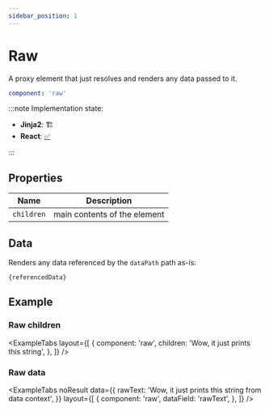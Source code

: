 ```yaml
---
sidebar_position: 1
---
```



# Raw

A proxy element that just resolves and renders any data passed to it.

```yaml
component: 'raw'
```

:::note Implementation state:

- **Jinja2**: 🏗
- **React**: [✅](https://github.com/oarepo/react-generative-ui/blob/master/src/components/Raw.tsx)

:::

## Properties

<!-- TODO: describe any properties accepted by an element -->

| Name       | Description                  |
| ---------- | ---------------------------- |
| `children` | main contents of the element |

## Data

Renders any data referenced by the `dataPath` path as-is:

```django
{referencedData}
```

## Example

### Raw children

<ExampleTabs
  layout={[
    {
      component: 'raw',
      children: 'Wow, it just prints this string',
    },
  ]}
/>

### Raw data

<ExampleTabs
  noResult
  data={{
    rawText: 'Wow, it just prints this string from data context',
  }}
  layout={[
    {
      component: 'raw',
      dataField: 'rawText',
    },
  ]}
/>

